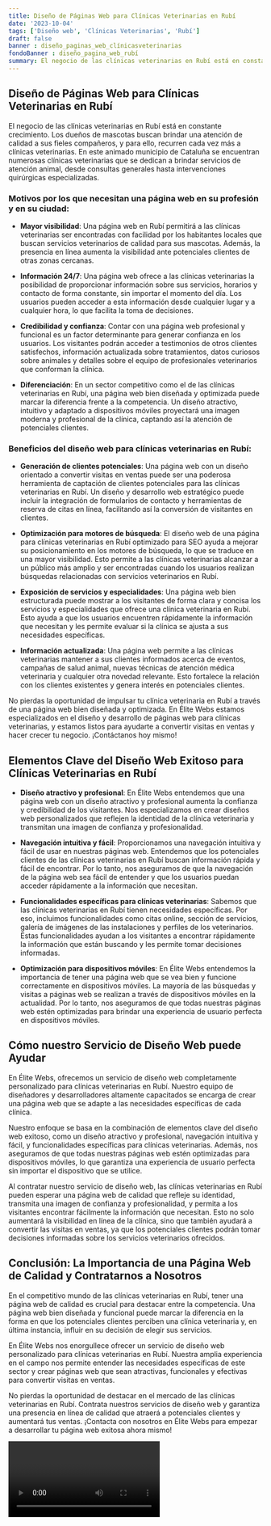 ```yaml
---
title: Diseño de Páginas Web para Clínicas Veterinarias en Rubí
date: '2023-10-04'
tags: ['Diseño web', 'Clínicas Veterinarias', 'Rubí']
draft: false
banner : diseño_paginas_web_clínicasveterinarias
fondoBanner : diseño_pagina_web_rubí
summary: El negocio de las clínicas veterinarias en Rubí está en constante crecimiento. Los dueños de mascotas buscan brindar una atención de calidad a sus fieles compañeros, y para ello, recurren cada vez más a clínicas veterinarias. En este animado municipio de Cataluña se encuentran numerosas clínicas veterinarias que se dedican a brindar servicios de atención animal, desde consultas generales hasta intervenciones quirúrgicas especializadas.
---
```


## Diseño de Páginas Web para Clínicas Veterinarias en Rubí

El negocio de las clínicas veterinarias en Rubí está en constante crecimiento. Los dueños de mascotas buscan brindar una atención de calidad a sus fieles compañeros, y para ello, recurren cada vez más a clínicas veterinarias. En este animado municipio de Cataluña se encuentran numerosas clínicas veterinarias que se dedican a brindar servicios de atención animal, desde consultas generales hasta intervenciones quirúrgicas especializadas.

### Motivos por los que necesitan una página web en su profesión y en su ciudad:

- **Mayor visibilidad**: Una página web en Rubí permitirá a las clínicas veterinarias ser encontradas con facilidad por los habitantes locales que buscan servicios veterinarios de calidad para sus mascotas. Además, la presencia en línea aumenta la visibilidad ante potenciales clientes de otras zonas cercanas.

- **Información 24/7**: Una página web ofrece a las clínicas veterinarias la posibilidad de proporcionar información sobre sus servicios, horarios y contacto de forma constante, sin importar el momento del día. Los usuarios pueden acceder a esta información desde cualquier lugar y a cualquier hora, lo que facilita la toma de decisiones.

- **Credibilidad y confianza**: Contar con una página web profesional y funcional es un factor determinante para generar confianza en los usuarios. Los visitantes podrán acceder a testimonios de otros clientes satisfechos, información actualizada sobre tratamientos, datos curiosos sobre animales y detalles sobre el equipo de profesionales veterinarios que conforman la clínica.

- **Diferenciación**: En un sector competitivo como el de las clínicas veterinarias en Rubí, una página web bien diseñada y optimizada puede marcar la diferencia frente a la competencia. Un diseño atractivo, intuitivo y adaptado a dispositivos móviles proyectará una imagen moderna y profesional de la clínica, captando así la atención de potenciales clientes.

### Beneficios del diseño web para clínicas veterinarias en Rubí:

- **Generación de clientes potenciales**: Una página web con un diseño orientado a convertir visitas en ventas puede ser una poderosa herramienta de captación de clientes potenciales para las clínicas veterinarias en Rubí. Un diseño y desarrollo web estratégico puede incluir la integración de formularios de contacto y herramientas de reserva de citas en línea, facilitando así la conversión de visitantes en clientes.

- **Optimización para motores de búsqueda**: El diseño web de una página para clínicas veterinarias en Rubí optimizado para SEO ayuda a mejorar su posicionamiento en los motores de búsqueda, lo que se traduce en una mayor visibilidad. Esto permite a las clínicas veterinarias alcanzar a un público más amplio y ser encontradas cuando los usuarios realizan búsquedas relacionadas con servicios veterinarios en Rubí.

- **Exposición de servicios y especialidades**: Una página web bien estructurada puede mostrar a los visitantes de forma clara y concisa los servicios y especialidades que ofrece una clínica veterinaria en Rubí. Esto ayuda a que los usuarios encuentren rápidamente la información que necesitan y les permite evaluar si la clínica se ajusta a sus necesidades específicas.

- **Información actualizada**: Una página web permite a las clínicas veterinarias mantener a sus clientes informados acerca de eventos, campañas de salud animal, nuevas técnicas de atención médica veterinaria y cualquier otra novedad relevante. Esto fortalece la relación con los clientes existentes y genera interés en potenciales clientes.

No pierdas la oportunidad de impulsar tu clínica veterinaria en Rubí a través de una página web bien diseñada y optimizada. En Élite Webs estamos especializados en el diseño y desarrollo de páginas web para clínicas veterinarias, y estamos listos para ayudarte a convertir visitas en ventas y hacer crecer tu negocio. ¡Contáctanos hoy mismo!

<GifSeo />

<Cta />

## Elementos Clave del Diseño Web Exitoso para Clínicas Veterinarias en Rubí

- **Diseño atractivo y profesional**: En Élite Webs entendemos que una página web con un diseño atractivo y profesional aumenta la confianza y credibilidad de los visitantes. Nos especializamos en crear diseños web personalizados que reflejen la identidad de la clínica veterinaria y transmitan una imagen de confianza y profesionalidad.

- **Navegación intuitiva y fácil**: Proporcionamos una navegación intuitiva y fácil de usar en nuestras páginas web. Entendemos que los potenciales clientes de las clínicas veterinarias en Rubí buscan información rápida y fácil de encontrar. Por lo tanto, nos aseguramos de que la navegación de la página web sea fácil de entender y que los usuarios puedan acceder rápidamente a la información que necesitan.

- **Funcionalidades específicas para clínicas veterinarias**: Sabemos que las clínicas veterinarias en Rubí tienen necesidades específicas. Por eso, incluimos funcionalidades como citas online, sección de servicios, galería de imágenes de las instalaciones y perfiles de los veterinarios. Estas funcionalidades ayudan a los visitantes a encontrar rápidamente la información que están buscando y les permite tomar decisiones informadas.

- **Optimización para dispositivos móviles**: En Élite Webs entendemos la importancia de tener una página web que se vea bien y funcione correctamente en dispositivos móviles. La mayoría de las búsquedas y visitas a páginas web se realizan a través de dispositivos móviles en la actualidad. Por lo tanto, nos aseguramos de que todas nuestras páginas web estén optimizadas para brindar una experiencia de usuario perfecta en dispositivos móviles.

## Cómo nuestro Servicio de Diseño Web puede Ayudar

En Élite Webs, ofrecemos un servicio de diseño web completamente personalizado para clínicas veterinarias en Rubí. Nuestro equipo de diseñadores y desarrolladores altamente capacitados se encarga de crear una página web que se adapte a las necesidades específicas de cada clínica.

Nuestro enfoque se basa en la combinación de elementos clave del diseño web exitoso, como un diseño atractivo y profesional, navegación intuitiva y fácil, y funcionalidades específicas para clínicas veterinarias. Además, nos aseguramos de que todas nuestras páginas web estén optimizadas para dispositivos móviles, lo que garantiza una experiencia de usuario perfecta sin importar el dispositivo que se utilice.

Al contratar nuestro servicio de diseño web, las clínicas veterinarias en Rubí pueden esperar una página web de calidad que refleje su identidad, transmita una imagen de confianza y profesionalidad, y permita a los visitantes encontrar fácilmente la información que necesitan. Esto no solo aumentará la visibilidad en línea de la clínica, sino que también ayudará a convertir las visitas en ventas, ya que los potenciales clientes podrán tomar decisiones informadas sobre los servicios veterinarios ofrecidos.

## Conclusión: La Importancia de una Página Web de Calidad y Contratarnos a Nosotros

En el competitivo mundo de las clínicas veterinarias en Rubí, tener una página web de calidad es crucial para destacar entre la competencia. Una página web bien diseñada y funcional puede marcar la diferencia en la forma en que los potenciales clientes perciben una clínica veterinaria y, en última instancia, influir en su decisión de elegir sus servicios.

En Élite Webs nos enorgullece ofrecer un servicio de diseño web personalizado para clínicas veterinarias en Rubí. Nuestra amplia experiencia en el campo nos permite entender las necesidades específicas de este sector y crear páginas web que sean atractivas, funcionales y efectivas para convertir visitas en ventas.

No pierdas la oportunidad de destacar en el mercado de las clínicas veterinarias en Rubí. Contrata nuestros servicios de diseño web y garantiza una presencia en línea de calidad que atraerá a potenciales clientes y aumentará tus ventas. ¡Contacta con nosotros en Élite Webs para empezar a desarrollar tu página web exitosa ahora mismo!

<Video />

<CtaBot job='Clínicas Veterinarias' city='Rubí'/>

<Gmaps query='Rubí+españa+maps' />